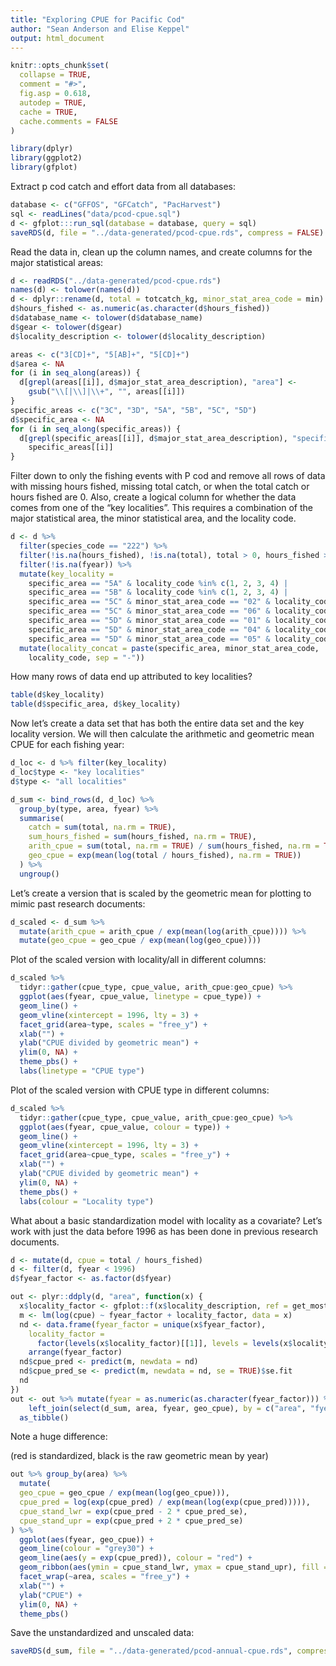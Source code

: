 ```yaml
---
title: "Exploring CPUE for Pacific Cod"
author: "Sean Anderson and Elise Keppel"
output: html_document
---
```



```r
knitr::opts_chunk$set(
  collapse = TRUE,
  comment = "#>",
  fig.asp = 0.618,
  autodep = TRUE,
  cache = TRUE,
  cache.comments = FALSE
)
```


```r
library(dplyr)
library(ggplot2)
library(gfplot)
```

Extract p cod catch and effort data from all databases:

```r
database <- c("GFFOS", "GFCatch", "PacHarvest")
sql <- readLines("data/pcod-cpue.sql")
d <- gfplot:::run_sql(database = database, query = sql)
saveRDS(d, file = "../data-generated/pcod-cpue.rds", compress = FALSE)
```

Read the data in, clean up the column names, and create columns for the major statistical areas:

```r
d <- readRDS("../data-generated/pcod-cpue.rds")
names(d) <- tolower(names(d))
d <- dplyr::rename(d, total = totcatch_kg, minor_stat_area_code = min)
d$hours_fished <- as.numeric(as.character(d$hours_fished))
d$database_name <- tolower(d$database_name)
d$gear <- tolower(d$gear)
d$locality_description <- tolower(d$locality_description)

areas <- c("3[CD]+", "5[AB]+", "5[CD]+")
d$area <- NA
for (i in seq_along(areas)) {
  d[grepl(areas[[i]], d$major_stat_area_description), "area"] <-
    gsub("\\[|\\]|\\+", "", areas[[i]])
}
specific_areas <- c("3C", "3D", "5A", "5B", "5C", "5D")
d$specific_area <- NA
for (i in seq_along(specific_areas)) {
  d[grepl(specific_areas[[i]], d$major_stat_area_description), "specific_area"] <-
    specific_areas[[i]]
}
```

Filter down to only the fishing events with P cod and remove all rows of data with missing hours fished, missing total catch, or when the total catch or hours fished are 0. Also, create a logical column for whether the data comes from one of the "key localities". This requires a combination of the major statistical area, the minor statistical area, and the locality code.

```r
d <- d %>%
  filter(species_code == "222") %>%
  filter(!is.na(hours_fished), !is.na(total), total > 0, hours_fished > 0) %>%
  filter(!is.na(fyear)) %>% 
  mutate(key_locality =
    specific_area == "5A" & locality_code %in% c(1, 2, 3, 4) |
    specific_area == "5B" & locality_code %in% c(1, 2, 3, 4) |
    specific_area == "5C" & minor_stat_area_code == "02" & locality_code %in% c(1, 2, 3) |
    specific_area == "5C" & minor_stat_area_code == "06" & locality_code %in% c(1, 2, 10) |
    specific_area == "5D" & minor_stat_area_code == "01" & locality_code %in% c(5) |
    specific_area == "5D" & minor_stat_area_code == "04" & locality_code %in% c(1, 2) |
    specific_area == "5D" & minor_stat_area_code == "05" & locality_code %in% c(1, 3)) %>% 
  mutate(locality_concat = paste(specific_area, minor_stat_area_code, 
    locality_code, sep = "-"))
```

How many rows of data end up attributed to key localities?

```r
table(d$key_locality)
table(d$specific_area, d$key_locality)
```

Now let's create a data set that has both the entire data set and the key locality version. We will then calculate the arithmetic and geometric mean CPUE for each fishing year:

```r
d_loc <- d %>% filter(key_locality)
d_loc$type <- "key localities"
d$type <- "all localities"

d_sum <- bind_rows(d, d_loc) %>%
  group_by(type, area, fyear) %>%
  summarise(
    catch = sum(total, na.rm = TRUE),
    sum_hours_fished = sum(hours_fished, na.rm = TRUE),
    arith_cpue = sum(total, na.rm = TRUE) / sum(hours_fished, na.rm = TRUE),
    geo_cpue = exp(mean(log(total / hours_fished), na.rm = TRUE))
  ) %>%
  ungroup()
```

Let's create a version that is scaled by the geometric mean for plotting to mimic past research documents:

```r
d_scaled <- d_sum %>%
  mutate(arith_cpue = arith_cpue / exp(mean(log(arith_cpue)))) %>%
  mutate(geo_cpue = geo_cpue / exp(mean(log(geo_cpue))))
```

Plot of the scaled version with locality/all in different columns:

```r
d_scaled %>%
  tidyr::gather(cpue_type, cpue_value, arith_cpue:geo_cpue) %>%
  ggplot(aes(fyear, cpue_value, linetype = cpue_type)) +
  geom_line() +
  geom_vline(xintercept = 1996, lty = 3) +
  facet_grid(area~type, scales = "free_y") +
  xlab("") +
  ylab("CPUE divided by geometric mean") +
  ylim(0, NA) +
  theme_pbs() +
  labs(linetype = "CPUE type")
```

Plot of the scaled version with CPUE type in different columns:

```r
d_scaled %>%
  tidyr::gather(cpue_type, cpue_value, arith_cpue:geo_cpue) %>%
  ggplot(aes(fyear, cpue_value, colour = type)) +
  geom_line() +
  geom_vline(xintercept = 1996, lty = 3) +
  facet_grid(area~cpue_type, scales = "free_y") +
  xlab("") +
  ylab("CPUE divided by geometric mean") +
  ylim(0, NA) +
  theme_pbs() +
  labs(colour = "Locality type")
```

What about a basic standardization model with locality as a covariate? Let's work with just the data before 1996 as has been done in previous research documents. 

```r
d <- mutate(d, cpue = total / hours_fished)
d <- filter(d, fyear < 1996)
d$fyear_factor <- as.factor(d$fyear)

out <- plyr::ddply(d, "area", function(x) {
  x$locality_factor <- gfplot::f(x$locality_description, ref = get_most_common_level)
  m <- lm(log(cpue) ~ fyear_factor + locality_factor, data = x)
  nd <- data.frame(fyear_factor = unique(x$fyear_factor), 
    locality_factor = 
      factor(levels(x$locality_factor)[[1]], levels = levels(x$locality_factor))) %>% 
    arrange(fyear_factor)
  nd$cpue_pred <- predict(m, newdata = nd)
  nd$cpue_pred_se <- predict(m, newdata = nd, se = TRUE)$se.fit
  nd
})
out <- out %>% mutate(fyear = as.numeric(as.character(fyear_factor))) %>% 
    left_join(select(d_sum, area, fyear, geo_cpue), by = c("area", "fyear")) %>% 
  as_tibble()
```

Note a huge difference:

(red is standardized, black is the raw geometric mean by year)

```r
out %>% group_by(area) %>% 
  mutate(
  geo_cpue = geo_cpue / exp(mean(log(geo_cpue))),
  cpue_pred = log(exp(cpue_pred) / exp(mean(log(exp(cpue_pred))))),
  cpue_stand_lwr = exp(cpue_pred - 2 * cpue_pred_se),
  cpue_stand_upr = exp(cpue_pred + 2 * cpue_pred_se)
) %>% 
  ggplot(aes(fyear, geo_cpue)) +
  geom_line(colour = "grey30") +
  geom_line(aes(y = exp(cpue_pred)), colour = "red") +
  geom_ribbon(aes(ymin = cpue_stand_lwr, ymax = cpue_stand_upr), fill = "red", alpha = 0.1) +
  facet_wrap(~area, scales = "free_y") +
  xlab("") +
  ylab("CPUE") +
  ylim(0, NA) +
  theme_pbs()
```

Save the unstandardized and unscaled data:

```r
saveRDS(d_sum, file = "../data-generated/pcod-annual-cpue.rds", compress = FALSE)
```
